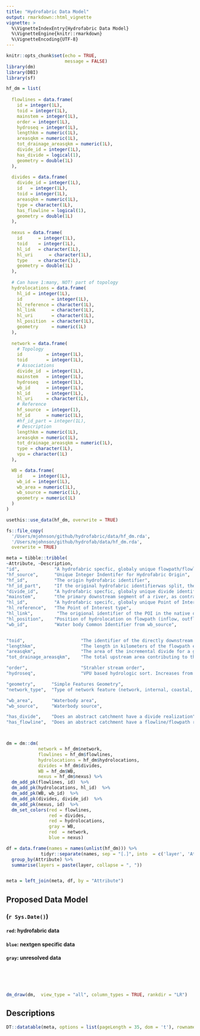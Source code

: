 ```yaml
---
title: "Hydrofabric Data Model"
output: rmarkdown::html_vignette
vignette: >
  %\VignetteIndexEntry{Hydrofabric Data Model}
  %\VignetteEngine{knitr::rmarkdown}
  %\VignetteEncoding{UTF-8}
---
```



```r
knitr::opts_chunk$set(echo = TRUE, 
                      message = FALSE)
library(dm)
library(DBI)
library(sf)
```

```r

hf_dm = list(
  
  flowlines = data.frame(
    id = integer(1L),
    toid = integer(1L),
    mainstem = integer(1L),
    order = integer(1L),
    hydroseq = integer(1L),
    lengthkm = numeric(1L),
    areasqkm = numeric(1L),
    tot_drainage_areasqkm = numeric(1L),
    divide_id = integer(1L),
    has_divide = logical(1),
    geometry = double(1L)
  ),
  
  divides = data.frame(
    divide_id = integer(1L),
    id   = integer(1L),
    toid = integer(1L),
    areasqkm = numeric(1L),
    type = character(1L),
    has_flowline = logical(1),
    geometry = double(1L)
  ),
  
  nexus = data.frame(
    id      = integer(1L),
    toid    = integer(1L),
    hl_id   = character(1L),
    hl_uri      = character(1L),
    type    = character(1L),
    geometry = double(1L)
  ),
  
  # Can have 1:many, NOT! part of topology 
  hydrolocations = data.frame(
    hl_id = integer(1L),
    id           = integer(1L),
    hl_reference = character(1L),
    hl_link      = character(1L),
    hl_uri       = character(1L),
    hl_position  = character(1L),
    geometry     = numeric(1L)
  ),
  
  network = data.frame(
    # Topology
    id         = integer(1L),
    toid       = integer(1L),
    # Associations
    divide_id  = integer(1L),
    mainstem   = integer(1L),
    hydroseq   = integer(1L),
    wb_id      = integer(1L), 
    hl_id      = integer(1L),
    hl_uri     = character(1L),
    # Reference
    hf_source  = integer(1),
    hf_id      = numeric(1L),
    #hf_id_part = integer(1L),
    # Description
    lengthkm = numeric(1L),
    areasqkm = numeric(1L),
    tot_drainage_areasqkm = numeric(1L),
    type = character(1L),
    vpu = character(1L)
  ),

  WB = data.frame(
    id    = integer(1L),
    wb_id = integer(1L),
    wb_area = numeric(1L),
    wb_source = numeric(1L),
    geometry = numeric(1L)
  ) 
)
```

```r

usethis::use_data(hf_dm, overwrite = TRUE)

fs::file_copy(
  '/Users/mjohnson/github/hydrofabric/data/hf_dm.rda',
  '/Users/mjohnson/github/hydrofab/data/hf_dm.rda',
  overwrite = TRUE)

meta = tibble::tribble(
~Attribute, ~Description,
"id",             "A hydrofabric specfic, globaly unique flowpath/flowline identifier",
"hf_source",      "Unique Integer Indentifer for Hydrofabric Origin",
"hf_id",          "The origin hydrofabric identifier",
"hf_id_part",     "If the original hydrofabric identifierwas split, the subpart. Parts increase from outlet to inlet",
"divide_id",      "A hydrofabric specfic, globaly unique divide identifier",
"mainstem",       "the primary downstream segment of a river, as contrasted to its tributaries",
"hl_id",          "A hydrofabric specifc, globaly unique Point of Interest identifier",
"hl_reference",   "The Point of Interest type",
"hl_link",         "The origional identifier of the POI in the native dataset. Ideally a URI",
"hl_position",    "Position of hydrolocation on flowpath (inflow, outflow, along)",
"wb_id",          "Water body Common Identifier from wb_source",


"toid",                     "The identifier of the directly downstream flowpath/flowline",
"lengthkm",                 "The length in kilometers of the flowpath element",
"areasqkm",                 "The area of the incremental divide for a given flowpath/flowline",
"tot_drainage_areasqkm",    "The total upstream area contributing to the flowpath/flowline",

"order",                    "Strahler stream order",
"hydroseq",                 "VPU based hydrologic sort. Increases from downstream to upstream",

"geometry",      "Simple Features Geometry",
"network_type",  "Type of network feature (network, internal, coastal, connector), previously was divide_type",

"wb_area",       "Waterbody area",
"wb_source",     "Waterbody source",

"has_divide",    "Does an abstract catchment have a divide realization",
"has_flowline",  "Does an abstract catchment have a flowline/flowpath realization")



dm = dm::dm(
            network = hf_dm$network,
            flowlines = hf_dm$flowlines,
            hydrolocations = hf_dm$hydrolocations,
            divides = hf_dm$divides,
            WB = hf_dm$WB,
            nexus = hf_dm$nexus) %>% 
  dm_add_pk(flowlines, id)  %>% 
  dm_add_pk(hydrolocations, hl_id)  %>% 
  dm_add_pk(WB, wb_id)  %>% 
  dm_add_pk(divides, divide_id)  %>% 
  dm_add_pk(nexus, id)  %>% 
  dm_set_colors(red = flowlines, 
                red = divides,
                red = hydrolocations,
                gray = WB, 
                red  = network,
                blue = nexus)

df = data.frame(names = names(unlist(hf_dm))) %>% 
             tidyr::separate(names, sep = "[.]", into  = c('layer', 'Attribute')) %>% 
  group_by(Attribute) %>% 
  summarise(layers = paste(layer, collapse = ", "))


meta = left_join(meta, df, by = "Attribute")

```


## Proposed Data Model 
### (`r Sys.Date()`)
#### `red`:  hydrofabric data
#### `blue`: nextgen specific data
#### `gray`: unresolved data


<br><br><br>

```r
dm_draw(dm,  view_type = "all", column_types = TRUE, rankdir = "LR")
```

## Descriptions 

```r
DT::datatable(meta, options = list(pageLength = 35, dom = 't'), rownames = FALSE)
```